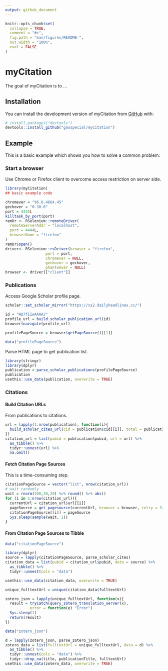 ```yaml
---
output: github_document
---
```


<!-- README.md is generated from README.Rmd. Please edit that file -->

```r
knitr::opts_chunk$set(
  collapse = TRUE,
  comment = "#>",
  fig.path = "man/figures/README-",
  out.width = "100%",
  eval = FALSE
)
```

# myCitation

<!-- badges: start -->
<!-- badges: end -->

The goal of myCitation is to ...

## Installation

You can install the development version of myCitation from [GitHub](https://github.com/) with:

``` r
# install.packages("devtools")
devtools::install_github("gaospecial/myCitation")
```

## Example

This is a basic example which shows you how to solve a common problem:

### Start a browser

Use Chrome or Firefox client to overcome access restriction on server side.

```r
library(myCitation)
## basic example code

chromever = "96.0.4664.45"
geckover = "0.30.0"
port = 4445L
killtask_by_port(port)
remDr <- RSelenium::remoteDriver(
  remoteServerAddr = "localhost",
  port = 4444L,
  browserName = "firefox"
)
remDr$open()
driver<- RSelenium::rsDriver(browser = "firefox",
                  port = port,
                  chromever = NULL,
                  geckover = geckover,
                  phantomver = NULL)
browser <- driver[["client"]]
```

### Publications

Access Google Scholar profile page.

```r
scholar::set_scholar_mirror("https://xs2.dailyheadlines.cc/")

id = "WU7fIIwAAAAJ"
profile_url = build_scholar_publication_url(id)
browser$navigate(profile_url)
```


```r
profilePageSource = browser$getPageSource()[[1]]
```

```r
data("profilePageSource")
```

Parse HTML page to get publication list.

```r
library(stringr)
library(dplyr)
publication = parse_scholar_publications(profilePageSource)
publication
usethis::use_data(publication, overwrite = TRUE)
```

### Citations

#### Build Citation URLs

From publications to citations.

```r
url = lapply(1:nrow(publication), function(i){
  build_scholar_cites_url(cid = publication$cid[[i]], total = publication$cites[[i]])
})
citation_url = list(pubid = publication$pubid, url = url) %>%
  as_tibble() %>% 
  tidyr::unnest(url) %>%
  na.omit()
```

#### Fetch Citation Page Sources

This is a time-consuming step.

```r
citationPageSource = vector("list", nrow(citation_url))
# wait randomly
wait = rnorm(100,30,20) %>% round() %>% abs()
for (i in 1:nrow(citation_url)){
  currentUrl = citation_url$url[[i]]
  pageSource = get_pagesource(currentUrl, browser = browser, retry = 3)
  citationPageSource[[i]] = pageSource
  Sys.sleep(sample(wait, 1))
}
```

#### From Citation Page Sources to Tibble

```r
data("citationPageSource")
```


```r
library(dplyr)
source = lapply(citationPageSource, parse_scholar_cites)
citation_data = list(pubid = citation_url$pubid, data = source) %>%
  as_tibble() %>%
  tidyr::unnest(cols = "data")

usethis::use_data(citation_data, overwrite = TRUE)
```


```r
unique_fulltextUrl = unique(citation_data$fulltextUrl)
```


```r
zotero_json = lapply(unique_fulltextUrl, function(x){
  result = tryCatch(query_zotero_translation_server(x),
           error = function(e) "Error")
  Sys.sleep(1)
  return(result)
})
```

```r
data("zotero_json")
```


```r
d = lapply(zotero_json, parse_zotero_json)
zotero_data = list(fulltextUrl = unique_fulltextUrl, data = d) %>%
  as_tibble() %>%
  tidyr::unnest(cols = "data") %>%
  tidyr::drop_na(title, publicationTitle, fulltextUrl)
usethis::use_data(zotero_data, overwrite = TRUE)
```


